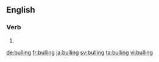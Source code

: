 ==English==

===Verb===
{{head|en|present participle}}

# {{present participle of|bull|lang=en|nocat=1}}

[[de:bulling]]
[[fr:bulling]]
[[ja:bulling]]
[[sv:bulling]]
[[ta:bulling]]
[[vi:bulling]]